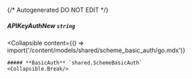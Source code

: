 {/* Autogenerated DO NOT EDIT  */}

##### **APIKeyAuthNew** `string`

<Collapsible
    content={() => import('/content/models/shared/scheme_basic_auth/go.mdx')}
>
    ##### **BasicAuth** `shared.SchemeBasicAuth`
    <Collapsible.Break/>
</Collapsible>

